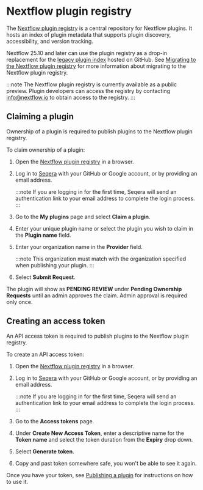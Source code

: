 
# Nextflow plugin registry

The [Nextflow plugin registry](https://registry.nextflow.io/) is a central repository for Nextflow plugins. It hosts an index of plugin metadata that supports plugin discovery, accessibility, and version tracking.

Nextflow 25.10 and later can use the plugin registry as a drop-in replacement for the [legacy plugin index](https://github.com/nextflow-io/plugins) hosted on GitHub. See [Migrating to the Nextflow plugin registry][migrate-plugin-page] for more information about migrating to the Nextflow plugin registry.

:::note
The Nextflow plugin registry is currently available as a public preview. Plugin developers can access the registry by contacting [info@nextflow.io](mailto:info@nextflow.io) to obtain access to the registry.
:::

## Claiming a plugin

Ownership of a plugin is required to publish plugins to the Nextflow plugin registry.

To claim ownership of a plugin:

1. Open the [Nextflow plugin registry](https://registry.nextflow.io/) in a browser.

2. Log in to [Seqera](https://cloud.seqera.io/login) with your GitHub or Google account, or by providing an email address.

    :::note
    If you are logging in for the first time, Seqera will send an authentication link to your email address to complete the login process.
    :::

3. Go to the **My plugins** page and select **Claim a plugin**.

4. Enter your unique plugin name or select the plugin you wish to claim in the **Plugin name** field.

5. Enter your organization name in the **Provider** field.

    :::note
    This organization must match with the organization specified when publishing your plugin.
    :::

6. Select **Submit Request**.

The plugin will show as **PENDING REVIEW** under **Pending Ownership Requests** until an admin approves the claim. Admin approval is required only once.

## Creating an access token

An API access token is required to publish plugins to the Nextflow plugin registry.

To create an API access token:

1. Open the [Nextflow plugin registry](https://registry.nextflow.io/) in a browser.

2. Log in to [Seqera](https://cloud.seqera.io/login) with your GitHub or Google account, or by providing an email address.

    :::note
    If you are logging in for the first time, Seqera will send an authentication link to your email address to complete the login process.
    :::

3. Go to the **Access tokens** page.

4. Under **Create New Access Token**, enter a descriptive name for the **Token name** and select the token duration from the **Expiry** drop down.

5. Select **Generate token**.

6. Copy and past token somewhere safe, you won't be able to see it again.

Once you have your token, see [Publishing a plugin][gradle-plugin-publish] for instructions on how to use it.

[gradle-plugin-publish]: /nextflow_docs/nextflow_repo/docs/guides/gradle-plugin.mdx#publishing-a-plugin
[migrate-plugin-page]: /nextflow_docs/nextflow_repo/docs/guides/migrate-plugin.mdx
